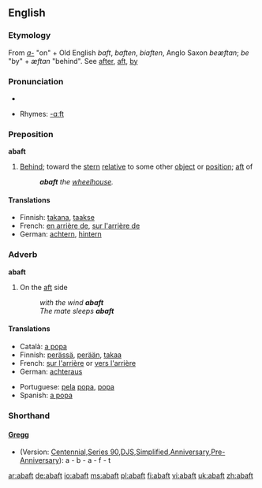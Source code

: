 ==English==

===Etymology===
From ''[[a-]]'' "on" + Old English ''baft'', ''baften'', ''biaften'', Anglo Saxon ''beæftan''; ''be'' "by" + ''æftan'' "behind". See [[after]], [[aft]], [[by]]

===Pronunciation===
*{{audio|en-us-abaft.ogg|Audio (US)}}

*Rhymes: [[Rhymes:English:-ɑːft|-ɑːft]]

===Preposition===
'''abaft'''

# {{nautical}} [[behind|Behind]]; toward the [[stern]] [[relative]] to some other [[object]] or [[position]]; [[aft]] of  
#:'''''abaft''' the [[wheelhouse]].''

====Translations====
{{top}}
*Finnish: [[takana]], [[taakse]]
*French: [[en arrière de]], [[sur l'arrière de]]
*German: [[achtern]], [[hintern]]
{{mid}}
{{bottom}}

===Adverb===
'''abaft'''

# {{nautical}} On the [[aft]] side 
#:''with the wind '''abaft'''''
#:''The mate sleeps '''abaft'''''

====Translations====
{{top}}
*Català: [[a popa]]
*Finnish: [[perä|perässä]], [[perä|perään]], [[takaa]]
*French: [[sur l'arrière]] or [[vers l'arrière]]
*German: [[achteraus]]
{{mid}}
*Portuguese: [[pela]] [[popa]], [[popa]]
*Spanish: [[a popa]]
{{bottom}}

===Shorthand===

====[http://en.wikipedia.org/wiki/Gregg_Shorthand Gregg]====
* (Version: [http://en.wikipedia.org/wiki/Gregg_Shorthand#Centennial_Gregg_Shorthand Centennial],[http://en.wikipedia.org/wiki/Gregg_Shorthand#Series_90_Gregg_Shorthand Series 90],[http://en.wikipedia.org/wiki/Gregg_Shorthand#Diamond_Jubilee_Gregg_Shorthand DJS],[http://en.wikipedia.org/wiki/Gregg_Shorthand#Simplified_Gregg_Shorthand Simplified],[http://en.wikipedia.org/wiki/Gregg_Shorthand#Anniversary_Gregg_Shorthand Anniversary],[http://en.wikipedia.org/wiki/Gregg_Shorthand#Pre-Anniversary_Gregg_Shorthand Pre-Anniversary]): a - b - a - f - t

[[ar:abaft]]
[[de:abaft]]
[[io:abaft]]
[[ms:abaft]]
[[pl:abaft]]
[[fi:abaft]]
[[vi:abaft]]
[[uk:abaft]]
[[zh:abaft]]